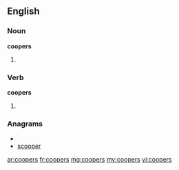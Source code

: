 ==English==

===Noun===
'''coopers'''

# {{obsolete}} {{plural of|[[cooper]]}}

===Verb===
'''coopers'''

# {{obsolete}} {{third-person singular of|[[cooper]]}}

===Anagrams===
* {{alphagram|ceooprs}}
* [[scooper#English|scooper]]

[[ar:coopers]]
[[fr:coopers]]
[[mg:coopers]]
[[my:coopers]]
[[vi:coopers]]
